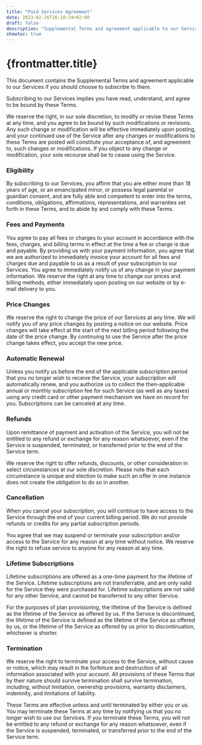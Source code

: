 ```yaml
---
title: "Paid Services Agreement"
date: 2023-02-26T16:10:34+02:00
draft: false
description: "Supplemental Terms and agreement applicable to our Services if you should choose to subscribe to them."
showtoc: true
---
```


# {frontmatter.title}

This document contains the Supplemental Terms and agreement applicable to our Services if you should choose to subscribe to them.

Subscribing to our Services implies you have read, understand, and agree to be bound by these Terms.

We reserve the right, in our sole discretion, to modify or revise these Terms at any time, and you agree to be bound by such modifications or revisions. Any such change or modification will be effective immediately upon posting, and your continued use of the Service after any changes or modifications to these Terms are posted will constitute your acceptance of, and agreement to, such changes or modifications. If you object to any change or modification, your sole recourse shall be to cease using the Service.

### Eligibility

By subscribing to our Services, you affirm that you are either more than 18 years of age, or an emancipated minor, or possess legal parental or guardian consent, and are fully able and competent to enter into the terms, conditions, obligations, affirmations, representations, and warranties set forth in these Terms, and to abide by and comply with these Terms.

### Fees and Payments

You agree to pay all fees or charges to your account in accordance with the fees, charges, and billing terms in effect at the time a fee or charge is due and payable. By providing us with your payment information, you agree that we are authorized to immediately invoice your account for all fees and charges due and payable to us as a result of your subscription to our Services. You agree to immediately notify us of any change in your payment information. We reserve the right at any time to change our prices and billing methods, either immediately upon posting on our website or by e-mail delivery to you.

### Price Changes

We reserve the right to change the price of our Services at any time. We will notify you of any price changes by posting a notice on our website. Price changes will take effect at the start of the next billing period following the date of the price change. By continuing to use the Service after the price change takes effect, you accept the new price.

### Automatic Renewal

Unless you notify us before the end of the applicable subscription period that you no longer wish to receive the Service, your subscription will automatically renew, and you authorize us to collect the then-applicable annual or monthly subscription fee for such Service (as well as any taxes) using any credit card or other payment mechanism we have on record for you. Subscriptions can be canceled at any time.

### Refunds

Upon remittance of payment and activation of the Service, you will not be entitled to any refund or exchange for any reason whatsoever, even if the Service is suspended, terminated, or transferred prior to the end of the Service term.

We reserve the right to offer refunds, discounts, or other consideration in select circumstances at our sole discretion. Please note that each circumstance is unique and election to make such an offer in one instance does not create the obligation to do so in another.

### Cancellation

When you cancel your subscription, you will continue to have access to the Service through the end of your current billing period. We do not provide refunds or credits for any partial subscription periods.

You agree that we may suspend or terminate your subscription and/or access to the Service for any reason at any time without notice. We reserve the right to refuse service to anyone for any reason at any time.

### Lifetime Subscriptions

Lifetime subscriptions are offered as a one-time payment for the lifetime of the Service. Lifetime subscriptions are not transferrable, and are only valid for the Service they were purchased for. Lifetime subscriptions are not valid for any other Service, and cannot be transferred to any other Service.

For the purposes of plan provisioning, the lifetime of the Service is defined as the lifetime of the Service as offered by us. If the Service is discontinued, the lifetime of the Service is defined as the lifetime of the Service as offered by us, or the lifetime of the Service as offered by us prior to discontinuation, whichever is shorter.

### Termination

We reserve the right to terminate your access to the Service, without cause or notice, which may result in the forfeiture and destruction of all information associated with your account. All provisions of these Terms that by their nature should survive termination shall survive termination, including, without limitation, ownership provisions, warranty disclaimers, indemnity, and limitations of liability.

These Terms are effective unless and until terminated by either you or us. You may terminate these Terms at any time by notifying us that you no longer wish to use our Services. If you terminate these Terms, you will not be entitled to any refund or exchange for any reason whatsoever, even if the Service is suspended, terminated, or transferred prior to the end of the Service term.